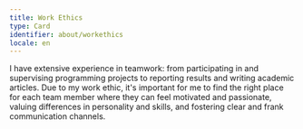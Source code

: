 ```yaml
---
title: Work Ethics
type: Card
identifier: about/workethics
locale: en
---
```


I have extensive experience in teamwork: from participating in and supervising programming projects to reporting results and writing academic articles. Due to my work ethic, it's important for me to find the right place for each team member where they can feel motivated and passionate, valuing differences in personality and skills, and fostering clear and frank communication channels.